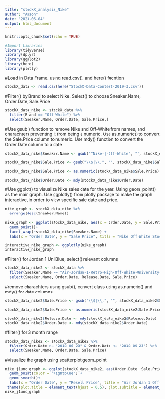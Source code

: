 ```yaml
---
title: "stockX_analysis_Nike"
author: "Anson"
date: "2023-06-04"
output: html_document
---
```


```r
knitr::opts_chunk$set(echo = TRUE)

#Import Libraries
library(tidyverse)
library(dplyr)
library(ggplot2)
library(here)
library(plotly)

```

#Load in Data Frame, using read.csv(), and here() fucntion
```r
stockX_data <- read.csv(here("StockX-Data-Contest-2019-3.csv"))

```

#Filter() by Brand to select Nike. Select() to choose Sneaker.Name, Order.Date, Sale.Price
```r
stockX_data_nike <- stockX_data %>%
  filter(Brand == "Off-White") %>%
  select(Sneaker.Name, Order.Date, Sale.Price,)
```

#Use gsub() function to remove Nike and Off-White from names, and charachters preventing it from being a numeric. Use as.numeric() to convert the Sale.Price column to numeric. Use mdy() function to convert the Order.Date column to a date
```r
stockX_data_nike$Sneaker.Name <- gsub("^Nike-|-Off-White", "", stockX_data_nike$Sneaker.Name)

stockX_data_nike$Sale.Price <- gsub("\\$|\\,", "", stockX_data_nike$Sale.Price)

stockX_data_nike$Sale.Price <- as.numeric(stockX_data_nike$Sale.Price)

stockX_data_nike$Order.Date <- mdy(stockX_data_nike$Order.Date)
```

#Use ggplot() to visualize Nike sales date for the year. Using geom_point() as the main graph. Use ggplotly() from plotly package to make the graph interactive, in order to view specific sale date and price. 
```r
nike_graph <- stockX_data_nike %>%
  arrange(desc(Sneaker.Name))
  
nike_graph <- ggplot(stockX_data_nike, aes(x = Order.Date, y = Sale.Price, color = Sneaker.Name)) +
  geom_point()+
  facet_wrap(~stockX_data_nike$Sneaker.Name) +
  labs(x = "Order Date", y = "Sale Price", title = "Nike Off-White StockX Sales")

interactive_nike_graph <- ggplotly(nike_graph)
interactive_nike_graph
```







#Filter() for Jordan 1 Uni Blue, select() relevant columns
```r
stockX_data_nike2 <- stockX_data %>%
  filter(Sneaker.Name == "Air-Jordan-1-Retro-High-Off-White-University-Blue") %>% 
  select(Sneaker.Name, Order.Date, Release.Date, Sale.Price)

```

#remove charachters using gsub(), convert class using as.numeric() and mdy() for date columns
```r
stockX_data_nike2$Sale.Price <- gsub("\\$|\\,", "", stockX_data_nike2$Sale.Price)

stockX_data_nike2$Sale.Price <- as.numeric(stockX_data_nike2$Sale.Price)

stockX_data_nike2$Release.Date <- mdy(stockX_data_nike2$Release.Date)
stockX_data_nike2$Order.Date <- mdy(stockX_data_nike2$Order.Date)
```

#filter() for 3 month range
```r
stockX_data_nike2 <- stockX_data_nike2 %>%
  filter(Order.Date >= "2018-06-23" & Order.Date <= "2018-09-23") %>%
  select(Sneaker.Name, Order.Date, Sale.Price)
```

#visualize the graph using scatterplot geom_point
```r
nike_j1unc_graph <- ggplot(stockX_data_nike2, aes(Order.Date, Sale.Price)) +
  geom_point(color = "lightblue") +
  geom_smooth()+
  labs(x = "Order Date", y = "Resell Price", title = "Air Jordan 1 Off-White Univeristy Blues Sales", subtitle = "3 Month Range")+
 theme(plot.title = element_text(hjust = 0.5), plot.subtitle = element_text(hjust = 0.5))
nike_j1unc_graph
```



